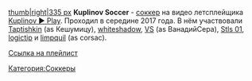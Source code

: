 [[Файл:Полное собрание сочинений по МузКуповедению|thumb|right|335 px]]
'''Kuplinov Soccer''' - [[соккер]] на видео летсплейщика [https://www.youtube.com/channel/UCdKuE7a2QZeHPhDntXVZ91w Kuplinov ► Play]. Проходил в середине 2017 года. В нём участвовали [[Taptishkin]] (as Кешумицу), [[whiteshadow]], [[VS]] (as ВанадийСера), [[Stls 01]], [[logictip]] и [[limpquil]] (as corsac).

[https://www.youtube.com/playlist?list=PLWpjMvDVs057wXpyRh5fl5yb02wYcSy8u Ссылка на плейлист]

[[Категория:Соккеры]]